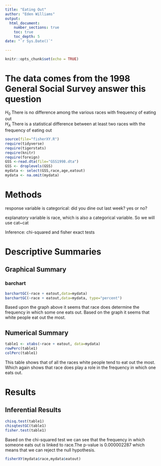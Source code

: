 ```yaml
---
title: "Eating Out"
author: "Eden Williams"
output: 
  html_document:
    number_sections: true
    toc: true
    toc_depth: 5
date: "`r Sys.Date()`"    
    
---
```


```r
knitr::opts_chunk$set(echo = TRUE)
```

# The data comes from the 1998 General Social Survey answer this question

$H_0$ There is no difference among the various races with frequency of eating out  
$H_A$ There is a statistical difference between at least two races with the frequency of eating out  


```r
source(file="fisherXY.R")
require(tidyverse)
require(tigerstats)
require(knitr)
require(foreign)
GSS <-read.dta(file="GSS1998.dta")
GSS <- droplevels(GSS)
mydata <- select(GSS,race,age,eatout)
mydata <- na.omit(mydata)
```

# Methods

response variable is categorical: did you dine out last week? yes or no?

explanatory variable is race, which is also a categorical variable. So we will use cat~cat

Inference: chi-squared and fisher exact tests

# Descriptive Summaries 

## Graphical Summary 

### barchart


```r
barchartGC(~race + eatout,data=mydata)
barchartGC(~race + eatout,data=mydata, type="percent")

```

Based upon the graph above it seems that race does determine the frequency in which some one eats out. Based on the graph it seems that white people eat out the most. 

## Numerical Summary 

```r
table1 <- xtabs(~race + eatout, data=mydata)
rowPerc(table1)
colPerc(table1)
```

This table shows that of all the races white people tend to eat out the most. Which again shows that race does play a role in the frequency in which one eats out.


# Results 

## Inferential Results

```r
chisq.test(table1)
chisqtestGC(table1)
fisher.test(table1)
```

Based on the chi-squared test we can see that the frequency in which someone eats out is linked to race.The p-value is 0.000002287 which means that we can reject the null hypothesis. 


```r
fisherXY(mydata$race,mydata$eatout)
```

